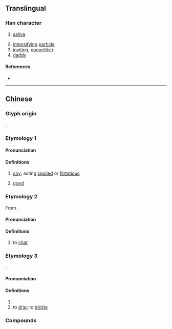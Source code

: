 {{character info/new}}
==Translingual==

===Han character===
{{Han char|rn=30|rad=口|as=10|sn=13|four=68027|canj=RCKN|ids=⿰口爹}}

# {{lb|mul|Cantonese}} [[saliva]]
# [[intensify]]ing [[particle]]
# [[inviting]], [[coquettish]]
# [[daddy]]

====References====
* {{Han ref|kx=0204.111|hdz=10669.070|uh=55F2|ud=22002|bh=DCDD|bd=56541}}

----

==Chinese==
{{zh-forms}}

===Glyph origin===
{{Han compound|口|爹|c1=s|c2=p|ls=psc}}.

===Etymology 1===

====Pronunciation====
{{zh-pron
|m=嗲
|m-s=nyia1
|c=de2
|c-t=ie2
|w=2tia
|cat=a
}}

====Definitions====
{{zh-hanzi}}

# {{lb|zh|dialectal}} [[coy]]; acting [[spoiled]] or [[flirtatious]]
# {{lb|zh|Wu}} [[good]]

===Etymology 2===
From {{der|yue|nan-teo|-}} {{zh-l|茶|tê<sup>5</sup>|tea}}.

====Pronunciation====
{{zh-pron
|c=de1
|cat=v
}}

====Definitions====
{{zh-hanzi}}

# {{lb|zh|Cantonese}} to [[chat]]

===Etymology 3===
{{onomatopoeic|zh}}.

====Pronunciation====
{{zh-pron
|c=de4
|cat=v,a
}}

====Definitions====
{{zh-hanzi}} {{tlb|zh|Cantonese}}

# {{n-g|The sound of [[dripping]].}}
# to [[drip]]; to [[trickle]]

===Compounds===
{{zh-der|發嗲|嬌嗲|沙嗲|蚵嗲|嗲聲嗲氣|嗲吊|嗲嗲吊|唔嗲唔吊|口水多過嗲|嗲嗲渧|搭嗲|收嗲|席嗲|詐嗲|詐嬌弄嗲|唔啱嗲|啱嗲}}